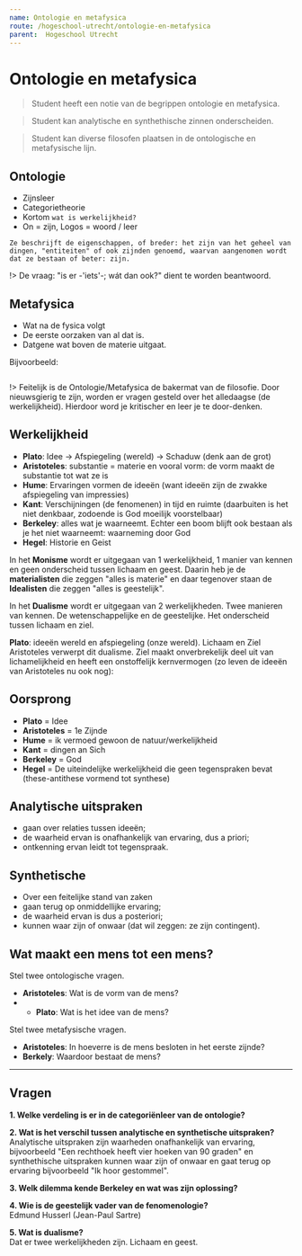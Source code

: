 ```yaml
---
name: Ontologie en metafysica
route: /hogeschool-utrecht/ontologie-en-metafysica
parent:  Hogeschool Utrecht
---
```



# Ontologie en metafysica

> Student heeft een notie van de begrippen ontologie en metafysica.

> Student kan analytische en synthethische zinnen onderscheiden.

> Student kan diverse filosofen plaatsen in de ontologische en metafysische lijn.


## Ontologie
- Zijnsleer
- Categorietheorie
- Kortom `wat is werkelijkheid?`
- On = zijn, Logos = woord / leer

`Ze beschrijft de eigenschappen, of breder: het zijn van het geheel van dingen, "entiteiten" of ook zijnden genoemd, waarvan aangenomen wordt dat ze bestaan of beter: zijn.`

!> De vraag: "is er -'iets'-; wát dan ook?" dient te worden beantwoord.


## Metafysica 
- Wat na de fysica volgt
- De eerste oorzaken van al dat is.
- Datgene wat boven de materie uitgaat.

Bijvoorbeeld:
```

```

!> Feitelijk is de Ontologie/Metafysica de bakermat van de filosofie. Door nieuwsgierig te zijn, worden er vragen gesteld over het alledaagse (de werkelijkheid). Hierdoor word je kritischer en leer je te door-denken.


## Werkelijkheid
- __Plato__: Idee → Afspiegeling (wereld) → Schaduw (denk aan de grot)
- __Aristoteles__: substantie = materie en vooral vorm: de vorm maakt de substantie tot wat ze is
- __Hume__: Ervaringen vormen de ideeën (want ideeën zijn de zwakke afspiegeling van impressies)
- __Kant__: Verschijningen (de fenomenen) in tijd en ruimte (daarbuiten is het niet denkbaar, zodoende is God moeilijk voorstelbaar)
- __Berkeley__: alles wat je waarneemt. Echter een boom blijft ook bestaan als je het niet waarneemt: waarneming door God
- __Hegel__: Historie en Geist

In het __Monisme__ wordt er uitgegaan van 1 werkelijkheid, 1 manier van kennen en geen onderscheid tussen lichaam en geest. Daarin heb je de __materialisten__ die zeggen "alles is materie" en daar tegenover staan de __Idealisten__ die zeggen "alles is geestelijk". 

In het __Dualisme__ wordt er uitgegaan van 2 werkelijkheden. Twee manieren van kennen. De wetenschappelijke en de geestelijke. Het onderscheid tussen lichaam en ziel.

__Plato__: ideeën wereld en afspiegeling (onze wereld). Lichaam en Ziel
Aristoteles verwerpt dit dualisme. Ziel maakt onverbrekelijk deel uit van lichamelijkheid en heeft een onstoffelijk kernvermogen (zo leven de ideeën van Aristoteles nu ook nog): 

## Oorsprong
- __Plato__ = Idee
- __Aristoteles__ = 1e Zijnde
- __Hume__ = ik vermoed gewoon de natuur/werkelijkheid
- __Kant__ = dingen an Sich
- __Berkeley__ = God
- __Hegel__ =  De uiteindelijke werkelijkheid die geen tegenspraken bevat (these-antithese vormend tot synthese)

## Analytische uitspraken
- gaan over relaties tussen ideeën;
- de waarheid ervan is onafhankelijk van ervaring, dus a priori;
- ontkenning ervan leidt tot tegenspraak.

## Synthetische 
- Over een feitelijke stand van zaken
- gaan terug op onmiddellijke ervaring;
- de waarheid ervan is dus a posteriori;
- kunnen waar zijn of onwaar (dat wil zeggen: ze zijn contingent).


## Wat maakt een mens tot een mens?
Stel twee ontologische vragen.
- __Aristoteles__: Wat is de vorm van de mens?
- - __Plato__: Wat is het idee van de mens?

Stel twee metafysische vragen.
- __Aristoteles__: In hoeverre is de mens besloten in het eerste zijnde?
- __Berkely__: Waardoor bestaat de mens?


---------

## Vragen
__1. Welke verdeling is er in de categoriënleer van de ontologie?__  

__2. Wat is het verschil tussen analytische en synthetische uitspraken?__  
Analytische uitspraken zijn waarheden onafhankelijk van ervaring, bijvoorbeeld "Een rechthoek heeft vier hoeken van 90 graden" en synthethische uitspraken kunnen waar zijn of onwaar en gaat terug op ervaring bijvoorbeeld "Ik hoor gestommel".

__3. Welk dilemma kende Berkeley en wat was zijn oplossing?__  

__4. Wie is de geestelijk vader van de fenomenologie?__  
Edmund Husserl (Jean-Paul Sartre)

__5. Wat is dualisme?__  
Dat er twee werkelijkheden zijn. Lichaam en geest. 

